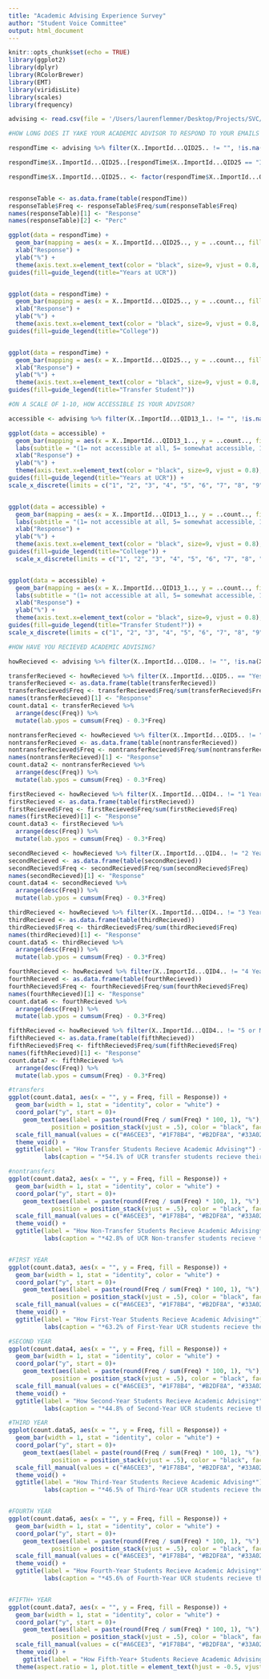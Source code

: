 ```yaml
---
title: "Academic Advising Experience Survey"
author: "Student Voice Committee"
output: html_document
---
```


```r
knitr::opts_chunk$set(echo = TRUE)
library(ggplot2)
library(dplyr)
library(RColorBrewer)
library(EMT)
library(viridisLite)
library(scales)
library(frequency)

advising <- read.csv(file = '/Users/laurenflemmer/Desktop/Projects/SVC/Academic Advising Experience Survey/Academic_Advising_Experience_Survey.csv', header = TRUE, skip = 2)

```


```r
#HOW LONG DOES IT YAKE YOUR ACADEMIC ADVISOR TO RESPOND TO YOUR EMAILS

respondTime <- advising %>% filter(X..ImportId...QID25.. != "", !is.na(X..ImportId...QID25..), X..ImportId...QID3.. != "", !is.na(X..ImportId...QID3..), X..ImportId...QID4.. != "", !is.na(X..ImportId...QID4..), X..ImportId...QID5.. != "", !is.na(X..ImportId...QID5..)) %>% select(X..ImportId...QID3.., X..ImportId...QID25.., X..ImportId...QID4..,  X..ImportId...QID5..)

respondTime$X..ImportId...QID25..[respondTime$X..ImportId...QID25 == "I have never emailed my advisor"] <- "Haven't emailed"

respondTime$X..ImportId...QID25.. <- factor(respondTime$X..ImportId...QID25.., levels = c("Less than one day", "One to two day", "Three to five days", "Weeks", "Never got a response ", "Inconsistent times", "Haven't emailed"))


responseTable <- as.data.frame(table(respondTime))
responseTable$Freq <- responseTable$Freq/sum(responseTable$Freq)
names(responseTable)[1] <- "Response"
names(responseTable)[2] <- "Perc"


```

```r

ggplot(data = respondTime) +
  geom_bar(mapping = aes(x = X..ImportId...QID25.., y = ..count.., fill = X..ImportId...QID4..), stat = "count", position = "dodge") + ggtitle("On average, how long does it take for your advisor \n to respond to your emails?") +
  xlab("Response") +
  ylab("%") +
  theme(axis.text.x=element_text(color = "black", size=9, vjust = 0.8, angle = 12), plot.title = element_text(hjust = 0.3, size = 15, face = "bold"), legend.title = element_text(size = 8, face = "bold"), axis.title.x = element_text(size = 11, face = "bold"), axis.title.y = element_text(size = 11, face = "bold"), plot.subtitle = element_text(size = 11, hjust = 0.3), legend.key.size = unit(0.4, 'cm'), legend.key.height = unit(0.4, 'cm'), legend.key.width = unit(0.4, 'cm'), legend.text = element_text(size=7))+
guides(fill=guide_legend(title="Years at UCR"))


ggplot(data = respondTime) +
  geom_bar(mapping = aes(x = X..ImportId...QID25.., y = ..count.., fill = X..ImportId...QID3..), stat = "count", position = "dodge") + ggtitle("On average, how long does it take for your advisor \n to respond to your emails?") +
  xlab("Response") +
  ylab("%") +
  theme(axis.text.x=element_text(color = "black", size=9, vjust = 0.8, angle = 12), plot.title = element_text(hjust = 0.3, size = 15, face = "bold"), legend.title = element_text(size = 8, face = "bold"), axis.title.x = element_text(size = 11, face = "bold"), axis.title.y = element_text(size = 11, face = "bold"), plot.subtitle = element_text(size = 11, hjust = 0.3), legend.key.size = unit(0.4, 'cm'), legend.key.height = unit(0.4, 'cm'), legend.key.width = unit(0.4, 'cm'), legend.text = element_text(size=7))+
guides(fill=guide_legend(title="College"))


ggplot(data = respondTime) +
  geom_bar(mapping = aes(x = X..ImportId...QID25.., y = ..count.., fill = X..ImportId...QID5..), stat = "count", position = "dodge") + ggtitle("On average, how long does it take for your advisor \n to respond to your emails?") +
  xlab("Response") +
  ylab("%") +
  theme(axis.text.x=element_text(color = "black", size=9, vjust = 0.8, angle = 12), plot.title = element_text(hjust = 0.3, size = 15, face = "bold"), legend.title = element_text(size = 8, face = "bold"), axis.title.x = element_text(size = 11, face = "bold"), axis.title.y = element_text(size = 11, face = "bold"), plot.subtitle = element_text(size = 11, hjust = 0.3), legend.key.size = unit(0.4, 'cm'), legend.key.height = unit(0.4, 'cm'), legend.key.width = unit(0.4, 'cm'), legend.text = element_text(size=7))+
guides(fill=guide_legend(title="Transfer Student?"))
```



```r
#ON A SCALE OF 1-10, HOW ACCESSIBLE IS YOUR ADVISOR?

accessible <- advising %>% filter(X..ImportId...QID13_1.. != "", !is.na(X..ImportId...QID13_1..), X..ImportId...QID3.. != "", !is.na(X..ImportId...QID3..), X..ImportId...QID4.. != "", !is.na(X..ImportId...QID4..), X..ImportId...QID5.. != "", !is.na(X..ImportId...QID5..)) %>% select(X..ImportId...QID13_1.., X..ImportId...QID3.., X..ImportId...QID4..,  X..ImportId...QID5..)

```

```r

ggplot(data = accessible) +
  geom_bar(mapping = aes(x = X..ImportId...QID13_1.., y = ..count.., fill = X..ImportId...QID4..), stat = "count", position = "dodge") + ggtitle(" On a scale of 1-10, how accessible would \n you say your advisor is?") +
  labs(subtitle = "(1= not accessible at all, 5= somewhat accessible, 10= very accessible)") +
  xlab("Response") +
  ylab("%") +
  theme(axis.text.x=element_text(color = "black", size=9, vjust = 0.8), plot.title = element_text(hjust = 0.3, size = 15, face = "bold"), legend.title = element_text(size = 8, face = "bold"), axis.title.x = element_text(size = 11, face = "bold"), axis.title.y = element_text(size = 11, face = "bold"), plot.subtitle = element_text(size = 11, hjust = 0.3), legend.key.size = unit(0.4, 'cm'), legend.key.height = unit(0.4, 'cm'), legend.key.width = unit(0.4, 'cm'), legend.text = element_text(size=7))+
guides(fill=guide_legend(title="Years at UCR")) +
scale_x_discrete(limits = c("1", "2", "3", "4", "5", "6", "7", "8", "9", "10"), labels = c("1", "2", "3", "4", "5", "6", "7", "8", "9", "10"))


ggplot(data = accessible) +
  geom_bar(mapping = aes(x = X..ImportId...QID13_1.., y = ..count.., fill = X..ImportId...QID3..), stat = "count", position = "dodge") + ggtitle(" On a scale of 1-10, how accessible would \n you say your advisor is?") +
  labs(subtitle = "(1= not accessible at all, 5= somewhat accessible, 10= very accessible)") +
  xlab("Response") +
  ylab("%") +
  theme(axis.text.x=element_text(color = "black", size=9, vjust = 0.8), plot.title = element_text(hjust = 0.3, size = 15, face = "bold"), legend.title = element_text(size = 8, face = "bold"), axis.title.x = element_text(size = 11, face = "bold"), axis.title.y = element_text(size = 11, face = "bold"), plot.subtitle = element_text(size = 11, hjust = 0.3), legend.key.size = unit(0.4, 'cm'), legend.key.height = unit(0.4, 'cm'), legend.key.width = unit(0.4, 'cm'), legend.text = element_text(size=7))+
guides(fill=guide_legend(title="College")) +
  scale_x_discrete(limits = c("1", "2", "3", "4", "5", "6", "7", "8", "9", "10"), labels = c("1", "2", "3", "4", "5", "6", "7", "8", "9", "10"))


ggplot(data = accessible) +
  geom_bar(mapping = aes(x = X..ImportId...QID13_1.., y = ..count.., fill = X..ImportId...QID5..), stat = "count", position = "dodge") + ggtitle(" On a scale of 1-10, how accessible would you say your advisor is?") +
  labs(subtitle = "(1= not accessible at all, 5= somewhat accessible, 10= very accessible)") +
  xlab("Response") +
  ylab("%") +
  theme(axis.text.x=element_text(color = "black", size=9, vjust = 0.8), plot.title = element_text(hjust = 0.3, size = 15, face = "bold"), legend.title = element_text(size = 8, face = "bold"), axis.title.x = element_text(size = 11, face = "bold"), axis.title.y = element_text(size = 11, face = "bold"), plot.subtitle = element_text(size = 11, hjust = 0.3), legend.key.size = unit(0.4, 'cm'), legend.key.height = unit(0.4, 'cm'), legend.key.width = unit(0.4, 'cm'), legend.text = element_text(size=7))+
guides(fill=guide_legend(title="Transfer Student?")) +
scale_x_discrete(limits = c("1", "2", "3", "4", "5", "6", "7", "8", "9", "10"), labels = c("1", "2", "3", "4", "5", "6", "7", "8", "9", "10"))
```


```r
#HOW HAVE YOU RECIEVED ACADEMIC ADVISING?

howRecieved <- advising %>% filter(X..ImportId...QID8.. != "", !is.na(X..ImportId...QID8..), X..ImportId...QID3.. != "", !is.na(X..ImportId...QID3..), X..ImportId...QID4.. != "", !is.na(X..ImportId...QID4..), X..ImportId...QID5.. != "", !is.na(X..ImportId...QID5..)) %>% select(X..ImportId...QID8.., X..ImportId...QID3.., X..ImportId...QID4..,  X..ImportId...QID5..)

transferRecieved <- howRecieved %>% filter(X..ImportId...QID5.. == "Yes") %>% select(X..ImportId...QID8..)
transferRecieved <- as.data.frame(table(transferRecieved))
transferRecieved$Freq <- transferRecieved$Freq/sum(transferRecieved$Freq)
names(transferRecieved)[1] <- "Response"
count.data1 <- transferRecieved %>%
  arrange(desc(Freq)) %>%
  mutate(lab.ypos = cumsum(Freq) - 0.3*Freq)

nontransferRecieved <- howRecieved %>% filter(X..ImportId...QID5.. != "Yes") %>% select(X..ImportId...QID8..)
nontransferRecieved <- as.data.frame(table(nontransferRecieved))
nontransferRecieved$Freq <- nontransferRecieved$Freq/sum(nontransferRecieved$Freq)
names(nontransferRecieved)[1] <- "Response"
count.data2 <- nontransferRecieved %>%
  arrange(desc(Freq)) %>%
  mutate(lab.ypos = cumsum(Freq) - 0.3*Freq)

firstRecieved <- howRecieved %>% filter(X..ImportId...QID4.. != "1 Years") %>% select(X..ImportId...QID8..)
firstRecieved <- as.data.frame(table(firstRecieved))
firstRecieved$Freq <- firstRecieved$Freq/sum(firstRecieved$Freq)
names(firstRecieved)[1] <- "Response"
count.data3 <- firstRecieved %>%
  arrange(desc(Freq)) %>%
  mutate(lab.ypos = cumsum(Freq) - 0.3*Freq)

secondRecieved <- howRecieved %>% filter(X..ImportId...QID4.. != "2 Years") %>% select(X..ImportId...QID8..)
secondRecieved <- as.data.frame(table(secondRecieved))
secondRecieved$Freq <- secondRecieved$Freq/sum(secondRecieved$Freq)
names(secondRecieved)[1] <- "Response"
count.data4 <- secondRecieved %>%
  arrange(desc(Freq)) %>%
  mutate(lab.ypos = cumsum(Freq) - 0.3*Freq)

thirdRecieved <- howRecieved %>% filter(X..ImportId...QID4.. != "3 Years") %>% select(X..ImportId...QID8..)
thirdRecieved <- as.data.frame(table(thirdRecieved))
thirdRecieved$Freq <- thirdRecieved$Freq/sum(thirdRecieved$Freq)
names(thirdRecieved)[1] <- "Response"
count.data5 <- thirdRecieved %>%
  arrange(desc(Freq)) %>%
  mutate(lab.ypos = cumsum(Freq) - 0.3*Freq)

fourthRecieved <- howRecieved %>% filter(X..ImportId...QID4.. != "4 Years") %>% select(X..ImportId...QID8..)
fourthRecieved <- as.data.frame(table(fourthRecieved))
fourthRecieved$Freq <- fourthRecieved$Freq/sum(fourthRecieved$Freq)
names(fourthRecieved)[1] <- "Response"
count.data6 <- fourthRecieved %>%
  arrange(desc(Freq)) %>%
  mutate(lab.ypos = cumsum(Freq) - 0.3*Freq)

fifthRecieved <- howRecieved %>% filter(X..ImportId...QID4.. != "5 or More Years") %>% select(X..ImportId...QID8..)
fifthRecieved <- as.data.frame(table(fifthRecieved))
fifthRecieved$Freq <- fifthRecieved$Freq/sum(fifthRecieved$Freq)
names(fifthRecieved)[1] <- "Response"
count.data7 <- fifthRecieved %>%
  arrange(desc(Freq)) %>%
  mutate(lab.ypos = cumsum(Freq) - 0.3*Freq)

```

```r
#transfers
ggplot(count.data1, aes(x = "", y = Freq, fill = Response)) +
  geom_bar(width = 1, stat = "identity", color = "white") +
  coord_polar("y", start = 0)+
    geom_text(aes(label = paste(round(Freq / sum(Freq) * 100, 1), "%"), x = 1.2),
            position = position_stack(vjust = .5), color = "black", face = "bold", size = 4)+
  scale_fill_manual(values = c("#A6CEE3", "#1F78B4", "#B2DF8A", "#33A02C")) +
  theme_void() +
  ggtitle(label = "How Transfer Students Recieve Academic Advising*") +
          labs(caption = "*54.1% of UCR transfer students recieve their academic advising On-line") + theme(aspect.ratio = 1, plot.title = element_text(hjust = -0.5, vjust = -2.25, size = 15, face = "bold"), legend.title = element_text(size = 0), plot.caption = element_text(hjust = 0.05, vjust = 8, size = 10, face = "bold"), legend.text = element_text(size = 11))

#nontransfers
ggplot(count.data2, aes(x = "", y = Freq, fill = Response)) +
  geom_bar(width = 1, stat = "identity", color = "white") +
  coord_polar("y", start = 0)+
    geom_text(aes(label = paste(round(Freq / sum(Freq) * 100, 1), "%"), x = 1.2),
            position = position_stack(vjust = .5), color = "black", face = "bold", size = 4)+
  scale_fill_manual(values = c("#A6CEE3", "#1F78B4", "#B2DF8A", "#33A02C")) +
  theme_void() +
  ggtitle(label = "How Non-Transfer Students Recieve Academic Advising*") +
          labs(caption = "*42.8% of UCR Non-transfer students recieve their academic advising both On-campus and On-line") + theme(aspect.ratio = 1, plot.title = element_text(hjust = -0.5, vjust = -2.25, size = 15, face = "bold"), legend.title = element_text(size = 0), plot.caption = element_text(hjust = 0.05, vjust = 8, size = 10, face = "bold"), legend.text = element_text(size = 11))


#FIRST YEAR
ggplot(count.data3, aes(x = "", y = Freq, fill = Response)) +
  geom_bar(width = 1, stat = "identity", color = "white") +
  coord_polar("y", start = 0)+
    geom_text(aes(label = paste(round(Freq / sum(Freq) * 100, 1), "%"), x = 1.2),
            position = position_stack(vjust = .5), color = "black", face = "bold", size = 4)+
  scale_fill_manual(values = c("#A6CEE3", "#1F78B4", "#B2DF8A", "#33A02C")) +
  theme_void() +
  ggtitle(label = "How First-Year Students Recieve Academic Advising*") +
          labs(caption = "*63.2% of First-Year UCR students recieve their academic advising both On-campus and On-line") + theme(aspect.ratio = 1, plot.title = element_text(hjust = -0.5, vjust = -2.25, size = 15, face = "bold"), legend.title = element_text(size = 0), plot.caption = element_text(hjust = 0.05, vjust = 8, size = 10, face = "bold"), legend.text = element_text(size = 11))

#SECOND YEAR
ggplot(count.data4, aes(x = "", y = Freq, fill = Response)) +
  geom_bar(width = 1, stat = "identity", color = "white") +
  coord_polar("y", start = 0)+
    geom_text(aes(label = paste(round(Freq / sum(Freq) * 100, 1), "%"), x = 1.2),
            position = position_stack(vjust = .5), color = "black", face = "bold", size = 4)+
  scale_fill_manual(values = c("#A6CEE3", "#1F78B4", "#B2DF8A", "#33A02C")) +
  theme_void() +
  ggtitle(label = "How Second-Year Students Recieve Academic Advising*") +
          labs(caption = "*44.8% of Second-Year UCR students recieve their academic advising On-line") + theme(aspect.ratio = 1, plot.title = element_text(hjust = -0.5, vjust = -2.25, size = 15, face = "bold"), legend.title = element_text(size = 0), plot.caption = element_text(hjust = 0.05, vjust = 8, size = 10, face = "bold"), legend.text = element_text(size = 11))

#THIRD YEAR
ggplot(count.data5, aes(x = "", y = Freq, fill = Response)) +
  geom_bar(width = 1, stat = "identity", color = "white") +
  coord_polar("y", start = 0)+
    geom_text(aes(label = paste(round(Freq / sum(Freq) * 100, 1), "%"), x = 1.2),
            position = position_stack(vjust = .5), color = "black", face = "bold", size = 4)+
  scale_fill_manual(values = c("#A6CEE3", "#1F78B4", "#B2DF8A", "#33A02C")) +
  theme_void() +
  ggtitle(label = "How Third-Year Students Recieve Academic Advising*") +
          labs(caption = "*46.5% of Third-Year UCR students recieve their academic advising On-line") + theme(aspect.ratio = 1, plot.title = element_text(hjust = -0.5, vjust = -2.25, size = 15, face = "bold"), legend.title = element_text(size = 0), plot.caption = element_text(hjust = 0.05, vjust = 8, size = 10, face = "bold"), legend.text = element_text(size = 11))


#FOURTH YEAR
ggplot(count.data6, aes(x = "", y = Freq, fill = Response)) +
  geom_bar(width = 1, stat = "identity", color = "white") +
  coord_polar("y", start = 0)+
    geom_text(aes(label = paste(round(Freq / sum(Freq) * 100, 1), "%"), x = 1.2),
            position = position_stack(vjust = .5), color = "black", face = "bold", size = 4)+
  scale_fill_manual(values = c("#A6CEE3", "#1F78B4", "#B2DF8A", "#33A02C")) +
  theme_void() +
  ggtitle(label = "How Fourth-Year Students Recieve Academic Advising*") +
          labs(caption = "*45.6% of Fourth-Year UCR students recieve their academic advising On-line") + theme(aspect.ratio = 1, plot.title = element_text(hjust = -0.5, vjust = -2.25, size = 15, face = "bold"), legend.title = element_text(size = 0), plot.caption = element_text(hjust = 0.05, vjust = 8, size = 10, face = "bold"), legend.text = element_text(size = 11))


#FIFTH+ YEAR
ggplot(count.data7, aes(x = "", y = Freq, fill = Response)) +
  geom_bar(width = 1, stat = "identity", color = "white") +
  coord_polar("y", start = 0)+
    geom_text(aes(label = paste(round(Freq / sum(Freq) * 100, 1), "%"), x = 1.2),
            position = position_stack(vjust = .5), color = "black", face = "bold", size = 4)+
  scale_fill_manual(values = c("#A6CEE3", "#1F78B4", "#B2DF8A", "#33A02C")) +
  theme_void() + 
    ggtitle(label = "How Fifth-Year+ Students Recieve Academic Advising*") +
  theme(aspect.ratio = 1, plot.title = element_text(hjust = -0.5, vjust = -2.25, size = 15, face = "bold"), legend.title = element_text(size = 0), plot.caption = element_text(hjust = 0.05, vjust = 8, size = 10, face = "bold"), legend.text = element_text(size = 11))


```

